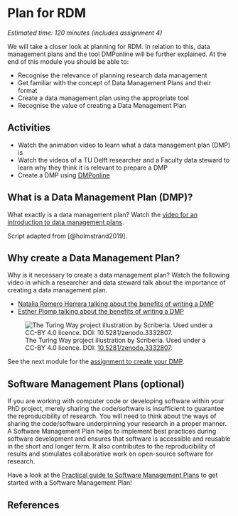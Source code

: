 # Plan for RDM {#plan}

*Estimated time: 120 minutes (includes assignment 4)*

We will take a closer look at planning for RDM. In relation to this, data management plans and the tool DMPonline will be further explained. At the end of this module you should be able to:

-   Recognise the relevance of planning research data management
-   Get familiar with the concept of Data Management Plans and their format
-   Create a data management plan using the appropriate tool
-   Recognise the value of creating a Data Management Plan

::: callout-important
## Activities

-   Watch the animation video to learn what a data management plan (DMP) is
-   Watch the videos of a TU Delft researcher and a Faculty data steward to learn why they think it is relevant to prepare a DMP
-   Create a DMP using [DMPonline](https://dmponline.tudelft.nl/)
:::

## What is a Data Management Plan (DMP)?

What exactly is a data management plan? Watch the [video for an introduction to data management plans](https://youtu.be/28rTTRFDq58).

Script adapted from [@holmstrand2019].

## Why create a Data Management Plan?

Why is it necessary to create a data management plan? Watch the following video in which a researcher and data steward talk about the importance of creating a data management plan.

-   [Natalia Romero Herrera talking about the benefits of writing a DMP](https://youtu.be/2GSEqmFxNrc)
-   [Esther Plomp talking about the benefits of writing a DMP](https://youtu.be/li_3MkeACbY)

![The Turing Way project illustration by Scriberia. Used under a CC-BY 4.0 licence. DOI: [10.5281/zenodo.3332807](https://doi.org/10.5281/zenodo.3332807).](https://raw.githubusercontent.com/alan-turing-institute/the-turing-way/main/book/website/figures/data-management-plan.jpg)


See the next module for the [assignment to create your DMP](https://estherplomp.github.io/TNW-RDM-101/11-Assignment-DMP.html).

## Software Management Plans (optional)

If you are working with computer code or developing software within your PhD project, merely sharing the code/software is insufficient to guarantee the reproducibility of research. You will need to think about the ways of sharing the code/software underpinning your research in a proper manner. A Software Management Plan helps to implement best practices during software development and ensures that software is accessible and reusable in the short and longer term. It also contributes to the reproducibility of results and stimulates collaborative work on open-source software for research.

Have a look at the [Practical guide to Software Management Plans](https://zenodo.org/record/7248877) to get started with a Software Management Plan!

## References
